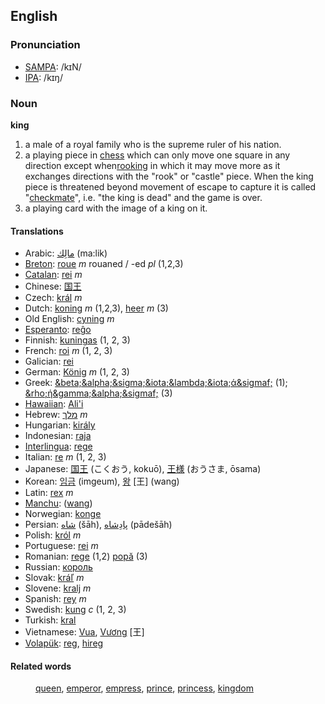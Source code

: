 ==English==
===Pronunciation===
*[[SAMPA]]: /kɪN/
*[[International Phonetic Alphabet|IPA]]: /kɪŋ/

===Noun===
'''king'''

#a male of a royal family who is the supreme ruler of his nation.
#a playing piece in [[chess]] which can only move one square in any direction except when[[rooking]] in which it may move more as it exchanges directions with the "rook" or "castle" piece. When the king piece is threatened beyond movement of escape to capture it is called "[[checkmate]]", i.e. "the king is dead" and the game is over.
#a playing card with the image of a king on it.

==== Translations ====
*Arabic: [[مالِك]] (ma:lik)
*[[Breton]]: [[roue]] ''m'' rouaned / -ed ''pl'' (1,2,3)
*[[Catalan]]: [[rei]] ''m''
*Chinese: [[国王]]
*Czech: [[král]] ''m''
*Dutch: [[koning]] ''m'' (1,2,3), [[heer]] ''m'' (3)
*Old English: [[cyning]] ''m''
*[[Esperanto]]: [[reĝo]]
*Finnish: [[kuningas]] (1, 2, 3)
*French: [[roi]] ''m'' (1, 2, 3)
*Galician: [[rei]]
*German: [[König]] ''m'' (1, 2, 3)
*Greek: [[&beta;&alpha;&sigma;&iota;&lambda;&iota;ά&sigmaf;]] (1); [[&rho;ή&gamma;&alpha;&sigmaf;]] (3)
*[[Hawaiian]]: [[Ali'i]] 
*Hebrew: [[מלך]] ''m''
*Hungarian: [[király]]
*Indonesian: [[raja]]
*[[Interlingua]]: [[rege]]
*Italian: [[re]] ''m'' (1, 2, 3)
*Japanese: [[国王]] (こくおう, kokuō), [[王様]] (おうさま, ōsama)
*Korean: [[임금]] (imgeum), [[왕]] [王] (wang)
*Latin: [[rex]] ''m''
*[[Manchu]]: ([[wang]])
*Norwegian: [[konge]]
*Persian: [[شاه]] (šāh), [[پادِشاه]] (pādešāh)
*Polish: [[król]] ''m''
*Portuguese: [[rei]] ''m''
*Romanian: [[rege]] (1,2) [[popă]] (3)
*Russian: [[король]]
*Slovak: [[kráľ]] ''m''
*Slovene: [[kralj]] ''m''
*Spanish: [[rey]] ''m''
*Swedish: [[kung]] ''c'' (1, 2, 3)
*Turkish: [[kral]]
*Vietnamese: [[Vua]], [[Vương]] [王]
*[[Volapük]]: [[reg]], [[hireg]]

====Related words====
:[[queen]], [[emperor]], [[empress]], [[prince]], [[princess]], [[kingdom]]